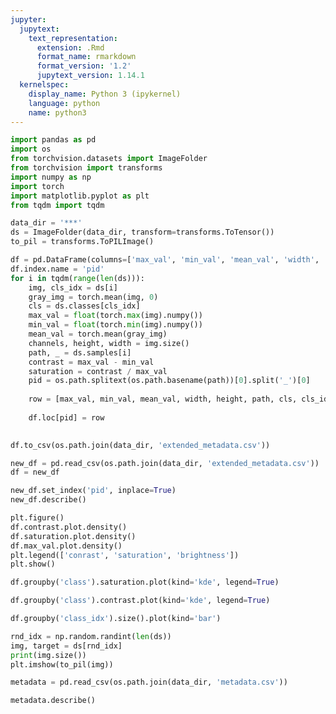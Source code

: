 ```yaml
---
jupyter:
  jupytext:
    text_representation:
      extension: .Rmd
      format_name: rmarkdown
      format_version: '1.2'
      jupytext_version: 1.14.1
  kernelspec:
    display_name: Python 3 (ipykernel)
    language: python
    name: python3
---
```


```python
import pandas as pd
import os
from torchvision.datasets import ImageFolder
from torchvision import transforms
import numpy as np
import torch
import matplotlib.pyplot as plt
from tqdm import tqdm
```

```python
data_dir = '***'
ds = ImageFolder(data_dir, transform=transforms.ToTensor())
to_pil = transforms.ToPILImage()
```

```python
df = pd.DataFrame(columns=['max_val', 'min_val', 'mean_val', 'width', 'height', 'path', 'class', 'class_idx', 'contrast', 'saturation'])
df.index.name = 'pid'
for i in tqdm(range(len(ds))):
    img, cls_idx = ds[i]
    gray_img = torch.mean(img, 0)
    cls = ds.classes[cls_idx]
    max_val = float(torch.max(img).numpy())
    min_val = float(torch.min(img).numpy())
    mean_val = torch.mean(gray_img)
    channels, height, width = img.size()
    path, _ = ds.samples[i]
    contrast = max_val - min_val
    saturation = contrast / max_val
    pid = os.path.splitext(os.path.basename(path))[0].split('_')[0]
    
    row = [max_val, min_val, mean_val, width, height, path, cls, cls_idx, contrast, saturation]
    
    df.loc[pid] = row
    
```

```python
df.to_csv(os.path.join(data_dir, 'extended_metadata.csv'))
```

```python
new_df = pd.read_csv(os.path.join(data_dir, 'extended_metadata.csv'))
df = new_df
```

```python
new_df.set_index('pid', inplace=True)
new_df.describe()
```

```python
plt.figure()
df.contrast.plot.density()
df.saturation.plot.density()
df.max_val.plot.density()
plt.legend(['conrast', 'saturation', 'brightness'])
plt.show()
```

```python
df.groupby('class').saturation.plot(kind='kde', legend=True)
```

```python
df.groupby('class').contrast.plot(kind='kde', legend=True)
```

```python
df.groupby('class_idx').size().plot(kind='bar')
```

```python
rnd_idx = np.random.randint(len(ds))
img, target = ds[rnd_idx]
print(img.size())
plt.imshow(to_pil(img))
```

```python
metadata = pd.read_csv(os.path.join(data_dir, 'metadata.csv'))
```

```python
metadata.describe()
```

```python

```
